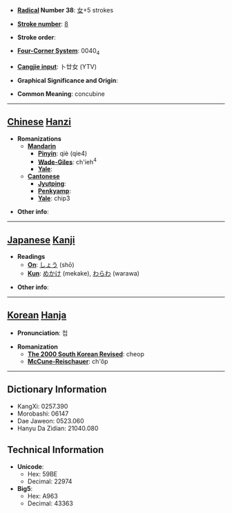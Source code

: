 * '''[[Wiktionary:Chinese radical index| Radical]] Number 38''': [[Wiktionary:Chinese radical index 女|女]]+5 strokes

* '''[[Wiktionary:Chinese total strokes index|Stroke number]]''': [[Wiktionary:Chinese total strokes index 8|8]]

* '''Stroke order''': 

* '''[[Wiktionary:Chinese four corner index|Four-Corner System]]''': 0040<sub>4</sub>

* '''[[Wiktionary:Chinese Cangjie index|Cangjie input]]''': 卜廿女 (YTV)

* '''Graphical Significance and Origin''': 

* '''Common Meaning''': concubine

----

== [[Chinese]] [[Hanzi]] ==

* '''Romanizations'''
** '''[[Mandarin]]'''
*** '''[[Pinyin]]''': qiè (qie4)
*** '''[[Wade-Giles]]''': ch'ieh<sup>4</sup>
*** '''[[Yale]]''': 
** '''[[Cantonese]]'''
*** '''[[Jyutping]]''':
*** '''[[Penkyamp]]''': 
*** '''[[Yale]]''': chip3

* '''Other info''': 

----

== [[Japanese]] [[Kanji]] ==

* '''Readings'''
** '''[[On]]''': [[しょう]] (shō)
** '''[[Kun]]''': [[めかけ]] (mekake), [[わらわ]] (warawa)

* '''Other info''':  

----

== [[Korean]] [[Hanja]] ==

* '''Pronunciation''': 첩

* '''Romanization'''
** '''[[The 2000 South Korean Revised Romanization|The 2000 South Korean Revised]]''': cheop
** '''[[McCune-Reischauer]]''': ch'ŏp

----

== Dictionary Information ==

* KangXi: 0257.390
* Morobashi: 06147
* Dae Jaweon: 0523.060
* Hanyu Da Zidian: 21040.080

== Technical Information ==

* '''Unicode''':
** Hex: 59BE
** Decimal: 22974
* '''Big5''':
** Hex: A963
** Decimal: 43363